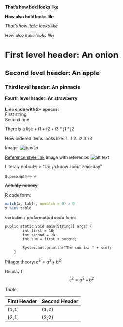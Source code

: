 **That's how bold looks like**

__How also bold looks like__

*That's how italic looks like*

_How also italic looks like_

First level header: An onion
====================
Second level header: An apple
---------------------------------------
### Third level header: An pinnacle
#### Fourth level header: An strawberry

**Line ends with 2+ spaces:**    
First string  
Second one

There is a list:
+ i1
+ i2
+ i3
    * j1
    * j2
    
How ordered items looks like:
1. i1
2. i2
3. i3  

Image:
![jupyter](https://i1.wp.com/learn.onemonth.com/wp-content/uploads/2019/07/image3-1.png?fit=756%2C277&ssl=1) 

[Reference style link][1]
Image with reference: 
![alt text][logo]

[logo]: https://upload.wikimedia.org/wikipedia/commons/thumb/3/38/Jupyter_logo.svg/250px-Jupyter_logo.svg.png "Jupiter logo"


[1]: https://jupyter.org/

Literaly nobody:
    > "Do ya know about zero-day"
    
<sup>Superscript<sup>
<sub>Subscript<sub>


~~Actually nobody~~

R code form:
```r
match(x, table, nomatch = 0) > 0
x %in% table
```

verbatim / preformatted code form:
```
public static void main(String[] args) {
        int first = 10;
        int second = 20;
        int sum = first + second;
        
        System.out.println("The sum is: " + sum);
    }
```

Pifagor theory: 
$c^2 = a^2 + b^2$

Display f: 
$$c^2 = a^2 + b^2$$

*Table*  

First Header | Second Header
------------ | -------------
(1,1) | (1,2)
(2,1) | (2,2)  
